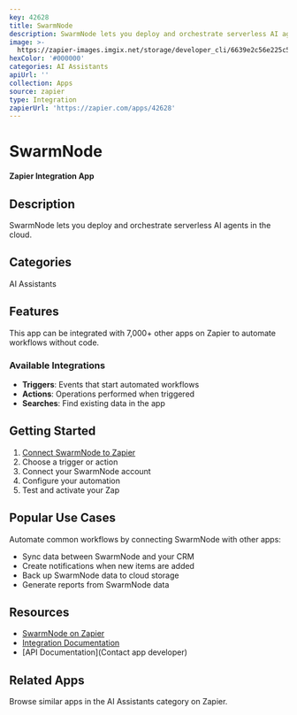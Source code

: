 ```yaml
---
key: 42628
title: SwarmNode
description: SwarmNode lets you deploy and orchestrate serverless AI agents in the cloud.
image: >-
  https://zapier-images.imgix.net/storage/developer_cli/6639e2c56e225c56d3331604bed898e5.png?auto=format%2Ccompress&ixlib=python-3.0.0&q=50
hexColor: '#000000'
categories: AI Assistants
apiUrl: ''
collection: Apps
source: zapier
type: Integration
zapierUrl: 'https://zapier.com/apps/42628'
---
```

# SwarmNode

**Zapier Integration App**

## Description

SwarmNode lets you deploy and orchestrate serverless AI agents in the cloud.

## Categories

AI Assistants

## Features

This app can be integrated with 7,000+ other apps on Zapier to automate workflows without code.

### Available Integrations

- **Triggers**: Events that start automated workflows
- **Actions**: Operations performed when triggered
- **Searches**: Find existing data in the app

## Getting Started

1. [Connect SwarmNode to Zapier](https://zapier.com/apps/42628)
2. Choose a trigger or action
3. Connect your SwarmNode account
4. Configure your automation
5. Test and activate your Zap

## Popular Use Cases

Automate common workflows by connecting SwarmNode with other apps:

- Sync data between SwarmNode and your CRM
- Create notifications when new items are added
- Back up SwarmNode data to cloud storage
- Generate reports from SwarmNode data

## Resources

- [SwarmNode on Zapier](https://zapier.com/apps/42628)
- [Integration Documentation](https://zapier.com/apps/42628/integrations)
- [API Documentation](Contact app developer)

## Related Apps

Browse similar apps in the AI Assistants category on Zapier.
